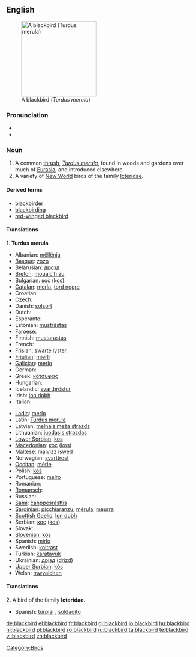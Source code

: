 {{wikipedia}}
{{wikipedia|Icterid}}
==English==
[[Image:Solsort.jpg|thumb|right|200px|A blackbird (''Turdus merula'')]]

===Pronunciation===
* {{IPA|/'blækbəɽd/}}
* {{audio|en-us-blackbird.ogg|Audio (US)}}

===Noun===
{{en-noun}}

# A common [[thrush]], ''[[Turdus merula]]'', found in woods and gardens over much of [[Eurasia]], and introduced elsewhere.
# A variety of [[New World]] birds of the family [[Icteridae]].

====Derived terms====
* [[blackbirder]]
* [[blackbirding]]
* [[red-winged blackbird]]

====Translations====
1. '''Turdus merula'''
{{top}}
* Albanian: [[mëllënja]]
* [[Basque]]: [[zozo]]
* Belarusian: [[дрозд]]
* [[Breton]]: [[moualc’h zu]]
* Bulgarian: [[кос]] ([[kos]])
* [[Catalan]]: [[merla]], [[tord negre]]
* Croatian: {{t-|hr|kos}}
* Czech: {{t+|cs|kos}}
* Danish: [[solsort]] {{m}}
* Dutch: {{t+|nl|merel|m}}
* Esperanto: {{t-|eo|merlo|xs=Esperanto}}
* Estonian: [[musträstas]]
* Faroese: {{t-|fo|kvørkveggja|xs=Faroese}}
* Finnish: [[mustarastas]]
* French: {{t+|fr|merle|m}}
* [[Frisian]]: [[swarte lyster]]
* [[Friulian]]: [[mierli]]
* [[Galician]]: [[merlo]]
* German: {{t+|de|Amsel|f}}
* Greek: [[κότσυφας]] '' ''
* Hungarian: {{t+|hu|feketerigó}}
* Icelandic: [[svartþröstur]]
* Irish: [[lon dobh]]
* Italian: {{t+|it|merlo|m}}
{{mid}}
* [[Ladin]]: [[merlo]]
* Latin: [[Turdus merula]] '' ''
* Latvian: [[melnais meža strazds]]
* Lithuanian: [[juodasis strazdas]]
* [[Lower Sorbian]]: [[kos]]
* [[Macedonian]]: [[кос]] ([[kos]])
* Maltese: [[malvizz iswed]]
* Norwegian: [[svarttrost]]
* [[Occitan]]: [[mèrle]]
* Polish: [[kos]] '' ''
* Portuguese: [[melro]]
* Romanian: {{t|ro|mierla-neagră|f}}
* [[Romansch]]: {{t-|rm|merlotscha|f|xs=Romansch}}
* Russian: {{t|ru|чёрный дрозд|m|tr=čórnyj drozd|sc=Cyrl}}
* [[Sami]]: [[čáhppesrásttis]]
* [[Sardinian]]: [[picchiaranzu]], [[mérula]], [[meurra]]
* [[Scottish Gaelic]]: [[lon dubh]]
* Serbian: [[кос]] ([[kos]])
* Slovak: {{t-|sk|drozd}}
* [[Slovenian]]: [[kos]]
* Spanish: [[mirlo]] {{m}}
* Swedish: [[koltrast]]
* Turkish: [[karatavuk]]
* Ukrainian: [[дрізд]] ([[drizd]])
* [[Upper Sorbian]]: [[kós]]
* Welsh: [[mwyalchen]]
{{bottom}}

====Translations====
2. A bird of the family '''Icteridae'''.
{{top}}
{{mid}}
* Spanish: [[turpial]] {{m}}, [[soldadito]] {{m}}
{{bottom}}

[[Category:Birds]]

[[de:blackbird]]
[[el:blackbird]]
[[fr:blackbird]]
[[gl:blackbird]]
[[io:blackbird]]
[[hu:blackbird]]
[[nl:blackbird]]
[[pl:blackbird]]
[[ro:blackbird]]
[[ru:blackbird]]
[[ta:blackbird]]
[[te:blackbird]]
[[vi:blackbird]]
[[zh:blackbird]]